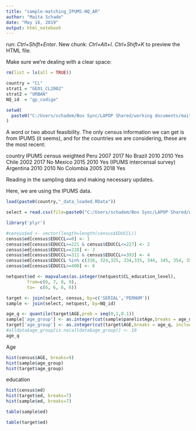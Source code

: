 ```yaml
---
title: "sample-matching_IPUMS-NQ_AR"
author: "Maita Schade"
date: "May 16, 2019"
output: html_notebook
---
```



run: *Ctrl+Shift+Enter*. 
New chunk: *Ctrl+Alt+I*.
*Ctrl+Shift+K* to preview the HTML file.

Make sure we're dealing with a clear space:
```r
rm(list = ls(all = TRUE))
```

```r
country = "CL"
strat1 = "GEO1_CL2002"
strat2 = "URBAN"
NQ_id  = "gp_codigo"

setwd(
  paste0("C:/Users/schadem/Box Sync/LAPOP Shared/working documents/maita/Coordination/IDB Online/Matching process/Data/",country)
)
```


A word or two about feasibility. The only census information we can get is from IPUMS (it seems), and for the countries we are considering, these are the most recent:

country   IPUMS   census    weighted
Peru      2007    2017      No
Brazil    2010    2010      Yes
Chile     2002    2017      No
Mexico    2015    2010      Yes
          (IPUMS intercensal survey)
Argentina 2010    2010      No
Colombia  2005    2018      Yes

Reading in the sampling data and making necessary updates.

Here, we are using the IPUMS data.

```r
load(paste0(country,"_data_loaded.RData"))
```

```r
select = read.csv(file=paste0("C:/Users/schadem/Box Sync/LAPOP Shared/working documents/maita/Coordination/IDB Online/Matching process/Data/",country,"/panel/matches_cem-mah.csv"))
```

```r
library('plyr')

#census$ed <- vector(length=length(census$EDUCCL))
census$ed[census$EDUCCL==0] <- 1
census$ed[census$EDUCCL>=221 & census$EDUCCL<=227] <- 2
census$ed[census$EDUCCL==228] <- 3
census$ed[census$EDUCCL>=311 & census$EDUCCL<=393] <- 4
census$ed[census$EDUCCL %in% c(316, 324,325, 334,335, 344, 345, 354, 355, 364, 365, 386, 387, 394)] <- 5
census$ed[census$EDUCCL>=400] <- 6

netquest$ed <- mapvalues(as.integer(netquest$CL_education_level),
        from=c(6, 7, 8, 9),
        to=  c(6, 6, 6, 6))
```


```r
target <- join(select, census, by=c('SERIAL','PERNUM'))
sample <- join(select, netquest, by=NQ_id)
```

```r
age_q <- quantile(target$AGE,prob = seq(0,1,0.1))
sample['age_group'] <- as.integer(cut(sample$panelistAge,breaks = age_q, include.lowest = TRUE))
target['age_group'] <- as.integer(cut(target$AGE,breaks = age_q, include.lowest = TRUE))
#alldata$age_group[is.na(alldata$age_group)] <- 10
age_q
```

Age
```r
hist(census$AGE, breaks=9)
hist(sample$age_group)
hist(target$age_group)
```

education
```r
hist(census$ed)
hist(target$ed, breaks=7)
hist(sample$ed, breaks=7)
```
```r
table(sample$ed)
```

```r
table(target$ed)
```


